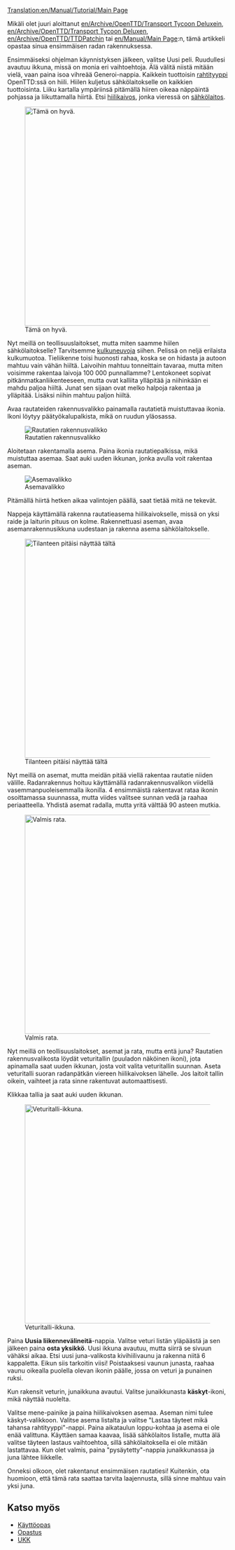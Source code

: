 [[Translation:en/Manual/Tutorial/Main Page]]
{{fi/Manual/Tutorial/Tutorial}}

Mikäli olet juuri aloittanut [[en/Archive/OpenTTD/Transport Tycoon Deluxe]]in, [[en/Archive/OpenTTD/Transport Tycoon Deluxe]]n, [[en/Archive/OpenTTD/TTDPatch]]in tai [[en/Manual/Main Page]]:n, tämä artikkeli opastaa sinua ensimmäisen radan rakennuksessa.

Ensimmäiseksi ohjelman käynnistyksen jälkeen, valitse Uusi peli. Ruudullesi avautuu ikkuna, missä on monia eri vaihtoehtoja. Älä välitä niistä mitään vielä, vaan paina isoa vihreää Generoi-nappia.  Kaikkein tuottoisin [[fi/Rahtityypit|rahtityyppi]] OpenTTD:ssä on hiili. Hiilen kuljetus sähkölaitokselle on kaikkien tuottoisinta. Liiku kartalla ympäriinsä pitämällä hiiren oikeaa näppäintä pohjassa ja liikuttamalla hiirtä. Etsi [[fi/Manual/Base Set/Industries/Hiilikaivos|hiilikaivos]], jonka vieressä on [[fi/Sähkölaitos|sähkölaitos]].

[[File:en/Manual/Tutorial/Tutorial1.png|thumb|500px|center|Tämä on hyvä.]]

Nyt meillä on teollisuuslaitokset, mutta miten saamme hiilen sähkölaitokselle? Tarvitsemme [[fi/Vehicles|kulkuneuvoja]] siihen. Pelissä on neljä erilaista kulkumuotoa. Tieliikenne toisi huonosti rahaa, koska se on hidasta ja autoon mahtuu vain vähän hiiltä. Laivoihin mahtuu tonneittain tavaraa, mutta miten voisimme rakentaa laivoja 100 000 punnallamme? Lentokoneet sopivat pitkänmatkanliikenteeseen, mutta ovat kalliita ylläpitää ja niihinkään ei mahdu paljoa hiiltä. Junat sen sijaan ovat melko halpoja rakentaa ja ylläpitää. Lisäksi niihin mahtuu paljon hiiltä.

Avaa rautateiden rakennusvalikko painamalla rautatietä muistuttavaa ikonia. Ikoni löytyy päätyökalupalkista, mikä on ruudun yläosassa.

[[File:en/Manual/Railroad Construction.png|center|Rautatien rakennusvalikko]]

Aloitetaan rakentamalla asema. Paina ikonia rautatiepalkissa, mikä muistuttaa asemaa. Saat auki uuden ikkunan, jonka avulla voit rakentaa aseman.

[[File:en/Manual/Stationgui.png|center|frame|Asemavalikko]]

Pitämällä hiirtä hetken aikaa valintojen päällä, saat tietää mitä ne tekevät.

Nappeja käyttämällä rakenna rautatieasema hiilikaivokselle, missä on yksi raide ja laiturin pituus on kolme. Rakennettuasi aseman, avaa asemanrakennusikkuna uudestaan ja rakenna asema sähkölaitokselle.

[[File:en/Manual/Tutorial/Tutorial2.png|thumb|500px|center|Tilanteen pitäisi näyttää tältä]]

Nyt meillä on asemat, mutta meidän pitää viellä rakentaa rautatie niiden välille. Radanrakennus hoituu käyttämällä radanrakennusvalikon viidellä vasemmanpuoleisemmalla ikonilla. 4 ensimmäistä rakentavat rataa ikonin osoittamassa suunnassa, mutta viides valitsee sunnan vedä ja raahaa periaatteella. Yhdistä asemat radalla, mutta yritä välttää 90 asteen mutkia.

[[File:en/Manual/Tutorial/Tutorial3.png|thumb|500px|center|Valmis rata.]]

Nyt meillä on teollisuuslaitokset, asemat ja rata, mutta entä juna? Rautatien rakennusvalikosta löydät veturitallin (puuladon näköinen ikoni), jota apinamalla saat uuden ikkunan, josta voit valita veturitallin suunnan. Aseta veturitalli suoran radanpätkän viereen hiilikaivoksen lähelle. Jos laitoit tallin oikein, vaihteet ja rata sinne rakentuvat automaattisesti.

Klikkaa tallia ja saat auki uuden ikkunan.

[[File:en/Manual/Tutorial/Tutorial4.png|thumb|500px|center|Veturitalli-ikkuna.]]

Paina '''Uusia liikennevälineitä'''-nappia. Valitse veturi listän yläpäästä ja sen jälkeen paina '''osta yksikkö'''. Uusi ikkuna avautuu, mutta siirrä se sivuun vähäksi aikaa. Etsi uusi juna-valikosta kivihiilivaunu ja rakenna niitä 6 kappaletta. Eikun siis tarkoitin viisi! Poistaaksesi vaunun junasta, raahaa vaunu oikealla puolella olevan ikonin päälle, jossa on veturi ja punainen ruksi.

Kun rakensit veturin, junaikkuna avautui. Valitse junaikkunasta '''käskyt'''-ikoni, mikä näyttää nuolelta.

Valitse mene-painike ja paina hiilikaivoksen asemaa. Aseman nimi tulee käskyt-valikkoon. Valitse asema listalta ja valitse "Lastaa täyteet mikä tahansa rahtityyppi"-nappi. Paina aikataulun loppu-kohtaa ja asema ei ole enää valittuna. Käyttäen samaa kaavaa, lisää sähkölaitos listalle, mutta älä valitse täyteen lastaus vaihtoehtoa, sillä sähkölaitoksella ei ole mitään lastattavaa. Kun olet valmis, paina "pysäytetty"-nappia junaikkunassa ja juna lähtee liikkelle.

Onneksi olkoon, olet rakentanut ensimmäisen rautatiesi! Kuitenkin, ota huomioon, että tämä rata saattaa tarvita laajennusta, sillä sinne mahtuu vain yksi juna.

==Katso myös==
*[[fi/Manual/Main Page|Käyttöopas]]
*[[fi/Tutorial|Opastus]]
*[[fi/FAQ|UKK]]